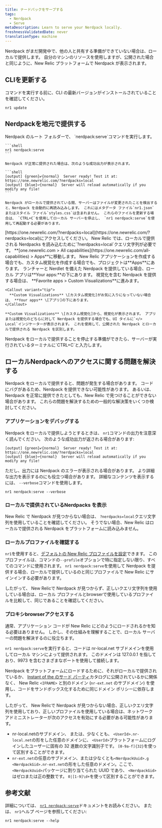 ```yaml
---
title: ナードパックをサーブする
tags:
  - Nerdpack
  - Serve
metaDescription: Learn to serve your Nerdpack locally.
freshnessValidatedDate: never
translationType: machine
---
```


Nerdpack がまだ開発中で、他の人と共有する準備ができていない場合は、ローカルで提供します。 自分のマシンのリソースを使用しますが、公開された場合と同じように、New Relic プラットフォームで Nerdpack が表示されます。

## CLIを更新する

コマンドを実行する前に、CLI の最新バージョンがインストールされていることを確認してください。

```shell
nr1 update
```

## Nerdpackを地元で提供する

<Steps>
  <Step>
    Nerdpack のルート フォルダーで、 `nerdpack:serve`コマンドを実行します。

    ```shell
    nr1 nerdpack:serve
    ```

    Nerdpack が正常に提供された場合は、次のような成功出力が表示されます。

    ```shell
    [output] {green}✔{normal}  Server ready! Test it at: https://one.newrelic.com/?nerdpacks=local
    [output] {blue}↩{normal}  Server will reload automatically if you modify any file!
    ```

    Nerdpack がローカルで提供されている間、サーバーはファイルが変更されたことを検出すると、Nerdpack を自動的に再読み込みします。 これにはメタデータ ファイル`nr1.json`またはスタイル ファイル`styles.css`は含まれません。 これらのファイルを更新する場合は、 `CTRL+C`を使用してローカル サーバーを停止し、 `nr1 nerdpack:serve`を使用して再起動する必要があります。
  </Step>

  <Step>
    [https://one.newrelic.com/?nerdpacks=local](https://one.newrelic.com/?nerdpacks=local)にアクセスしてください。 New Relic では、ローカルで提供される Nerdpacks を読み込むために`?nerdpacks=local`クエリ文字列が必要です。
  </Step>

  <Step>
    <DNT>**[one.newrelic.com &gt; All capabilities](https://one.newrelic.com/all-capabilities) &gt; Apps**</DNT>に移動します。 New Relic アプリケーションを作成する場合でも、カスタム視覚化を作成する場合でも、プロジェクトは<DNT>**Apps**</DNT>にあります。
  </Step>

  <Step>
    ランチャーと Nerdlet を備えた Nerdpack を提供している場合、ローカル アプリは<DNT>**Your apps:**</DNT>の下にあります。 視覚化を含む Nerdpack を提供する場合は、 <DNT>**Favorite apps &gt; Custom Visualizations**</DNT>に進みます。

    <Callout variant="tip">
      **Custom Visualizations** \[カスタム視覚化]がお気に入りになっていない場合は、 **Your apps** \[アプリ]の下にあります。
    </Callout>

    **Custom Visualizations** \[カスタム視覚化]から、視覚化が表示されます。 アプリまたは視覚化のどちらに対して Nerdpack を提供する場合でも、UI タイルに`</> Local`インジケーターが表示されます。 これを使用して、公開された Nerdpack とローカルで提供される Nerdpack を区別します。
  </Step>

  <Step>
    Nerdpack をローカルで提供することを停止する準備ができたら、サーバーが実行されているターミナルに`CTRL+C`と入力します。
  </Step>
</Steps>

## ローカルNerdpackへのアクセスに関する問題を解決する

Nerdpack をローカルで提供すると、問題が発生する場合があります。 コードにバグがあるため、Nerdpack を提供できない可能性があります。 あるいは、Nerdpack を正常に提供できたとしても、New Relic で見つけることができない場合があります。 これらの問題を解決するための一般的な解決策をいくつか検討してください。

### アプリケーションをデバッグする

Nerdpack をローカルで提供しようとするときは、 `nr1`コマンドの出力を注意深く読んでください。 次のような成功出力が返される場合があります:

```shell
[output] {green}✔{normal}  Server ready! Test it at: https://one.newrelic.com/?nerdpacks=local
[output] {blue}↩{normal}  Server will reload automatically if you modify any file!
```

ただし、出力には Nerdpack のエラーが表示される場合があります。 より詳細な出力を表示するのにも役立つ場合があります。 詳細なコンテンツを表示するには、 `--verbose`コマンドを使用します。

```shell
nr1 nerdpack:serve --verbose
```

### ローカルで提供されているNerdpacks を表示

New Relic で Nerdpack が見つからない場合は、 `?nerdpacks=local`クエリ文字列を使用していることを確認してください。 そうでない場合、New Relic はローカルで提供される Nerdpack をプラットフォームに読み込みません。

### ローカルプロファイルを確認する

`nr1`を使用すると、[デフォルトの New Relic プロファイルを設定](/docs/new-relic-solutions/build-nr-ui/nr1-cli/nr1-common/#nr1-profiles)できます。 このプロファイルは、コマンドの`--profile`オプションで特に指定しない限り、すべてのコマンドに使用されます。 `nr1 nerdpack:serve`を使用して Nerdpack を提供する場合、ローカルで提供しているのと同じプロファイルで New Relic にサインインする必要があります。

したがって、 New Relicで Nerdpack が見つからず、正しいクエリ文字列を使用している場合は、ローカル プロファイルとbrowserで使用しているプロファイルを比較して、同じであることを確認してください。

### プロキシbrowserアクセスする

通常、アプリケーション コードが New Relic にどのようにロードされるかを知る必要はありません。 しかし、その仕組みを理解することで、ローカル サーバーの問題を解決するのに役立ちます。

`nr1 nerdpack:serve`を実行すると、コードは nr-local.net サブドメインを使用してローカル マシンによって提供されます。 このドメインは 127.0.0.1 を指しており、9973 を含むさまざまなポートを使用して接続します。

Nerdpack をプラットフォームにロードするために、それがローカルで提供されているか、 [Instant of the のサード パーティ](https://newrelic.com/instant-observability)カタログに公開されているかに関係なく、 New Relic `<IFRAME>` と別のドメイン (`nr-ext.net` のサブドメイン) を使用し、コードをサンドボックス化するために同じドメイン ポリシーに依存します。

したがって、 New Relicで Nerdpack が見つからない場合、正しいクエリ文字列を使用しており、正しいプロファイルを使用している場合は、ネットワーク アドミニストレーターが次のアクセスを有効にする必要がある可能性があります。

* nr-local.netのサブドメイン、 または、少なくとも、 `<UserId>.nr-local.net`の形をした任意のドメインに、 `<UserId>`プラットフォームにログインしたユーザーに固有の 32 進数の文字識別子です。 `[0-9a-f]{32}`を使って区別することができます。
* `nr-ext.net`の任意のサブドメイン、または少なくとも`<NerdpackUuid>.g <NerdpackGid>.nr-ext.net`の形をした任意のドメイン。ここで、 `<NerdpackUuid>`パッケージに割り当てられた UUID であり、 `<NerdpackGid>`はゼロまたは正の整数です。 `0|[1-9]\d+`を使って区別することができます。

## 参考文献

詳細については、 [`nr1 nerdpack:serve`](/docs/new-relic-solutions/build-nr-ui/nr1-cli/nr1-nerdpack/#nr1-nerdpackserve)ドキュメントをお読みください。 または、 `nr1`ヘルプ ページを参照してください:

```shell
nr1 nerdpack:serve --help
```